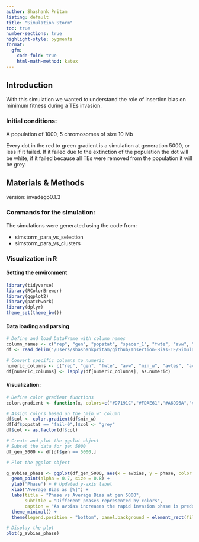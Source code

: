 ```yaml
---
author: Shashank Pritam
listing: default
title: "Simulation Storm"
toc: true
number-sections: true
highlight-style: pygments
format: 
  gfm: 
    code-fold: true
    html-math-method: katex
---
```


## Introduction

With this simulation we wanted to understand the role of insertion bias
on minimum fitness during a TEs invasion.

### Initial conditions:

A population of 1000, 5 chromosomes of size 10 Mb

Every dot in the red to green gradient is a simulation at generation
5000, or less if it failed. If it failed due to the extinction of the
population the dot will be white, if it failed because all TEs were
removed from the population it will be grey.

## Materials & Methods

version: invadego0.1.3

### Commands for the simulation:

The simulations were generated using the code from:

-   simstorm_para_vs_selection
-   simstorm_para_vs_clusters

### Visualization in R

#### Setting the environment
```r
library(tidyverse)
library(RColorBrewer)
library(ggplot2)
library(patchwork)
library(dplyr)
theme_set(theme_bw())
```


#### Data loading and parsing
```r

# Define and load DataFrame with column names
column_names <- c("rep", "gen", "popstat", "spacer_1", "fwte", "avw", "min_w", "avtes", "avpopfreq", "fixed", "spacer_2", "phase", "fwcli", "avcli", "fixcli", "spacer_3", "avbias", "3tot", "3cluster", "spacer_4", "sampleid")
df <- read_delim('/Users/shashankpritam/github/Insertion-Bias-TE/Simulation-Results_Files/simulation_storm/11thAug23at083124PM/combined.txt', delim='\t', col_names = column_names)

# Convert specific columns to numeric
numeric_columns <- c("rep", "gen", "fwte", "avw", "min_w", "avtes", "avpopfreq", "fixed", "fwcli", "avcli", "fixcli", "avbias", "sampleid")
df[numeric_columns] <- lapply(df[numeric_columns], as.numeric)
```

#### Visualization:
```r
# Define color gradient functions
color.gradient <- function(x, colors=c("#D7191C","#FDAE61","#A6D96A","#1A9641"), colsteps=100) { colorRampPalette(colors) (colsteps) [ findInterval(x, seq(min(df$min_w),1.0, length.out=colsteps)) ] }

# Assign colors based on the 'min_w' column
df$col <- color.gradient(df$min_w)
df[df$popstat == "fail-0",]$col <- "grey"
df$col <- as.factor(df$col)

# Create and plot the ggplot object
# Subset the data for gen 5000
df_gen_5000 <- df[df$gen == 5000,]

# Plot the ggplot object

g_avbias_phase <- ggplot(df_gen_5000, aes(x = avbias, y = phase, color = phase)) + # Updated the y-axis to phase
  geom_point(alpha = 0.7, size = 0.8) +
  ylab("Phase") + # Updated y-axis label
  xlab("Average Bias as [%]") +
  labs(title = "Phase vs Average Bias at gen 5000",
       subtitle = "Different phases represented by colors",
       caption = "As avbias increases the rapid invasion phase is predominant") +
  theme_minimal() +
  theme(legend.position = "bottom", panel.background = element_rect(fill="grey90"))

# Display the plot
plot(g_avbias_phase)

```